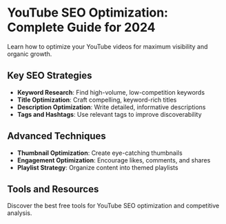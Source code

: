# YouTube SEO Optimization: Complete Guide for 2024

Learn how to optimize your YouTube videos for maximum visibility and organic growth.

## Key SEO Strategies

- **Keyword Research**: Find high-volume, low-competition keywords
- **Title Optimization**: Craft compelling, keyword-rich titles
- **Description Optimization**: Write detailed, informative descriptions
- **Tags and Hashtags**: Use relevant tags to improve discoverability

## Advanced Techniques

- **Thumbnail Optimization**: Create eye-catching thumbnails
- **Engagement Optimization**: Encourage likes, comments, and shares
- **Playlist Strategy**: Organize content into themed playlists

## Tools and Resources

Discover the best free tools for YouTube SEO optimization and competitive analysis.
